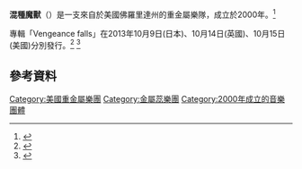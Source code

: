 {{expand|time=2013-10-11T14:12:08+00:00}}
{{Infobox musical artist
| name                = 混種魔獸<br />Trivium
|type=乐队
| image               = Trivium 2012.JPG
| origin               =   [[美國|美國]][[佛羅里達州|佛羅里達州]][[奧蘭多|奧蘭多]]
| genre               = [[金屬核|金屬核]]，[[鞭笞金屬|鞭笞金屬]]，[[重金屬|重金屬]]
| years_active        = 2000年至今
| label               = [[Roadrunner_Records|Roadrunner]], [[Lifeforce_Records|Lifeforce]]
| associated_acts     = [[Capharnaum_(band)|Capharnaum]], Mindscar, Metal Militia, [[The_Autumn_Offering|The Autumn Offering]], Maruta, [[Roadrunner_United|Roadrunner United]]
| website             = {{URL|http://www.trivium.org/}}
| current_members     = [[Matt_Heafy|Matt Heafy]]<br />[[Corey_Beaulieu|Corey Beaulieu]]<br />[[Paolo_Gregoletto|Paolo Gregoletto]]<br />[[Nick_Augusto|Nick Augusto]]
| past_members        = [[Travis_Smith_(musician)|Travis Smith]]<br/>Brent Young<br/>Brad Lewter
}}

'''混種魔獸'''（{{lang-en|Trivium}}）是一支來自於美國佛羅里達州的重金屬樂隊，成立於2000年。<ref>{{Cite web |url=http://www.allmusic.com/artist/trivium-mn0000750895/biography |title=存档副本 |access-date=2013-10-11 |archive-date=2019-12-30 |archive-url=https://web.archive.org/web/20191230065052/http://www.allmusic.com/artist/trivium-mn0000750895/biography |dead-url=no }}</ref>

專輯「Vengeance falls」在2013年10月9日(日本)、10月14日(英國)、10月15日(美國)分別發行。<ref>{{Cite web |url=http://www.cdjapan.co.jp/detailview.html?KEY=WPCR-15292 |title=存档副本 |access-date=2013-10-11 |archive-date=2013-09-27 |archive-url=https://web.archive.org/web/20130927000236/http://www.cdjapan.co.jp/detailview.html?KEY=WPCR-15292 |dead-url=no }}</ref>  <ref>{{Cite web |url=http://www.roadrunnerrecords.com/news/trivium-vf-20130731 |title=存档副本 |accessdate=2013-10-11 |archive-date=2013-08-07 |archive-url=https://web.archive.org/web/20130807043230/http://www.roadrunnerrecords.com/news/trivium-vf-20130731 |dead-url=no }}</ref>

==參考資料==
{{reflist}}

{{normdaten}}
{{DEFAULTSORT:Trivium}}
[[Category:美國重金屬樂團|Category:美國重金屬樂團]]
[[Category:金屬蕊樂團|Category:金屬蕊樂團]]
[[Category:2000年成立的音樂團體|Category:2000年成立的音樂團體]]